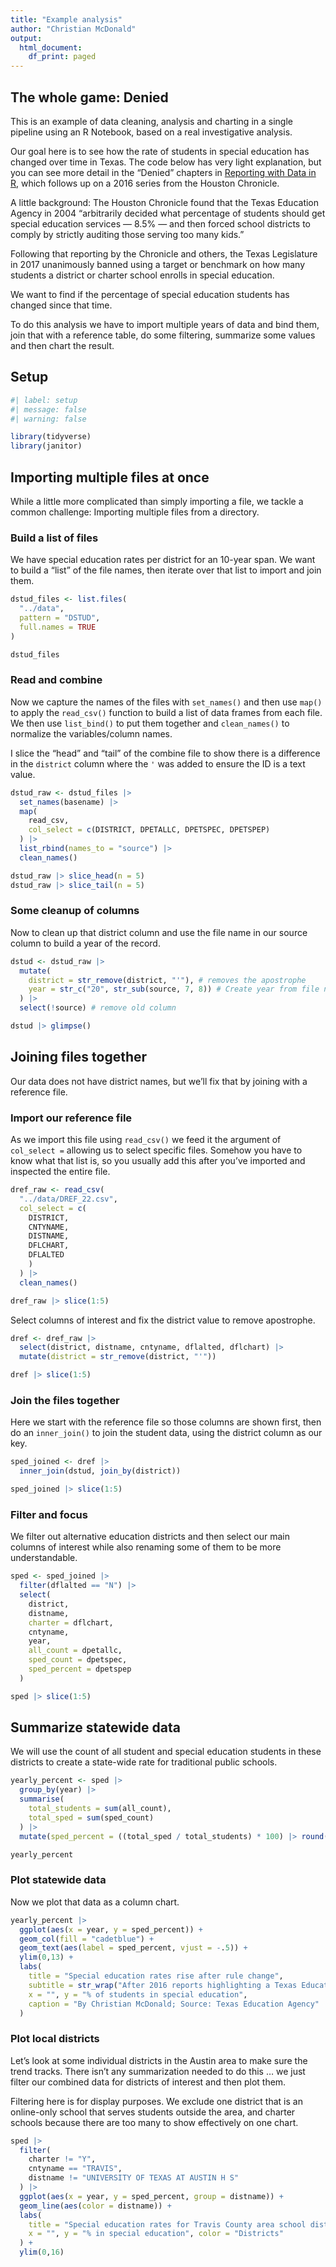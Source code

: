 ```yaml
---
title: "Example analysis"
author: "Christian McDonald"
output:
  html_document:
    df_print: paged
---
```


## The whole game: Denied

This is an example of data cleaning, analysis and charting in a single pipeline using an R Notebook, based on a real investigative analysis.

Our goal here is to see how the rate of students in special education has changed over time in Texas. The code below has very light explanation, but you can see more detail in the "Denied" chapters in [Reporting with Data in R](https://utdata.github.io/rwdir/denied-cleaning.html), which follows up on a 2016 series from the Houston Chronicle.

A little background: The Houston Chronicle found that the Texas Education Agency in 2004 "arbitrarily decided what percentage of students should get special education services — 8.5% — and then forced school districts to comply by strictly auditing those serving too many kids."

Following that reporting by the Chronicle and others, the Texas Legislature in 2017 unanimously banned using a target or benchmark on how many students a district or charter school enrolls in special education.

We want to find if the percentage of special education students has changed since that time.

To do this analysis we have to import multiple years of data and bind them, join that with a reference table, do some filtering, summarize some values and then chart the result.

## Setup

```r
#| label: setup
#| message: false
#| warning: false

library(tidyverse)
library(janitor)
```

## Importing multiple files at once

While a little more complicated than simply importing a file, we tackle a common challenge: Importing multiple files from a directory.

### Build a list of files

We have special education rates per district for an 10-year span. We want to build a "list" of the file names, then iterate over that list to import and join them.

```r
dstud_files <- list.files(
  "../data",
  pattern = "DSTUD",
  full.names = TRUE
)

dstud_files
```

### Read and combine

Now we capture the names of the files with `set_names()` and then use `map()` to apply the `read_csv()` function to build a list of data frames from each file. We then use `list_bind()` to put them together and `clean_names()` to normalize the variables/column names.

I slice the "head" and "tail" of the combine file to show there is a difference in the `district` column where the `'` was added to ensure the ID is a text value.

```r
dstud_raw <- dstud_files |>
  set_names(basename) |>
  map(
    read_csv,
    col_select = c(DISTRICT, DPETALLC, DPETSPEC, DPETSPEP)
  ) |> 
  list_rbind(names_to = "source") |>
  clean_names()

dstud_raw |> slice_head(n = 5)
dstud_raw |> slice_tail(n = 5)
```

### Some cleanup of columns

Now to clean up that district column and use the file name in our source column to build a year of the record.

```r
dstud <- dstud_raw |>
  mutate(
    district = str_remove(district, "'"), # removes the apostrophe
    year = str_c("20", str_sub(source, 7, 8)) # Create year from file name
  ) |> 
  select(!source) # remove old column

dstud |> glimpse()
```

## Joining files together

Our data does not have district names, but we'll fix that by joining with a reference file.

### Import our reference file

As we import this file using `read_csv()` we feed it the argument of `col_select = ` allowing us to select specific files. Somehow you have to know what that list is, so you usually add this after you've imported and inspected the entire file.

```r
dref_raw <- read_csv(
  "../data/DREF_22.csv",
  col_select = c(
    DISTRICT,
    CNTYNAME,
    DISTNAME,
    DFLCHART,
    DFLALTED
    )
  ) |> 
  clean_names()

dref_raw |> slice(1:5)
```

Select columns of interest and fix the district value to remove apostrophe.

```r
dref <- dref_raw |> 
  select(district, distname, cntyname, dflalted, dflchart) |> 
  mutate(district = str_remove(district, "'"))

dref |> slice(1:5)
```

### Join the files together

Here we start with the reference file so those columns are shown first, then do an `inner_join()` to join the student data, using the district column as our key.

```r
sped_joined <- dref |>
  inner_join(dstud, join_by(district))

sped_joined |> slice(1:5)
```

### Filter and focus

We filter out alternative education districts and then select our main columns of interest while also renaming some of them to be more understandable.

```r
sped <- sped_joined |> 
  filter(dflalted == "N") |> 
  select(
    district,
    distname,
    charter = dflchart,
    cntyname,
    year,
    all_count = dpetallc,
    sped_count = dpetspec,
    sped_percent = dpetspep
  )

sped |> slice(1:5)
```

## Summarize statewide data

We will use the count of all student and special education students in these districts to create a state-wide rate for traditional public schools.

```r
yearly_percent <- sped |> 
  group_by(year) |> 
  summarise(
    total_students = sum(all_count),
    total_sped = sum(sped_count)
  ) |> 
  mutate(sped_percent = ((total_sped / total_students) * 100) |> round(1))

yearly_percent
```

### Plot statewide data

Now we plot that data as a column chart.

```r
yearly_percent |>
  ggplot(aes(x = year, y = sped_percent)) +
  geom_col(fill = "cadetblue") +
  geom_text(aes(label = sped_percent, vjust = -.5)) +
  ylim(0,13) +
  labs(
    title = "Special education rates rise after rule change",
    subtitle = str_wrap("After 2016 reports highlighting a Texas Education Agency benchmark for special education, the Texas Legislature banned the practice and increased funding for programs."),
    x = "", y = "% of students in special education",
    caption = "By Christian McDonald; Source: Texas Education Agency"
  )
```

### Plot local districts

Let's look at some individual districts in the Austin area to make sure the trend tracks. There isn't any summarization needed to do this ... we just filter our combined data for districts of interest and then plot them.

Filtering here is for display purposes. We exclude one district that is an online-only school that serves students outside the area, and charter schools because there are too many to show effectively on one chart.

```r
sped |> 
  filter(
    charter != "Y",
    cntyname == "TRAVIS",
    distname != "UNIVERSITY OF TEXAS AT AUSTIN H S"
  ) |> 
  ggplot(aes(x = year, y = sped_percent, group = distname)) +
  geom_line(aes(color = distname)) +
  labs(
    title = "Special education rates for Travis County area school districts",
    x = "", y = "% in special education", color = "Districts"
  ) +
  ylim(0,16)
```




